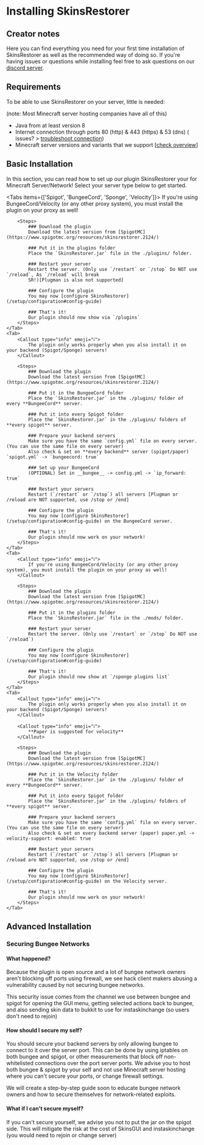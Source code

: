 
# Installing SkinsRestorer

## Creator notes

Here you can find everything you need for your first time installation of SkinsRestorer as well as the recommended way
of doing so.
If you're having issues or questions while installing feel
free to ask questions on our [discord server](https://skinsrestorer.net/discord).

## Requirements

To be able to use SkinsRestorer on your server, little is needed:

(note: Most Minecraft server hosting companies have all of this)

* Java from at least version 8
* Internet connection through ports 80 (http) & 443 (https) & 53 (dns) (
issues? > [troubleshoot connection](https://github.com/SkinsRestorer/SkinsRestorerX/wiki/Troubleshoot#connection))
* Minecraft server versions and variants that we
support [[check overview](https://github.com/SkinsRestorer/SkinsRestorerX/blob/master/README.md)]

## Basic Installation

In this section, you can read how to set up our plugin SkinsRestorer your for Minecraft Server/Network!
Select your server type below to get started.

<Tabs items={['Spigot', 'BungeeCord', 'Sponge', 'Velocity']}>
    <Tab>
        <Callout type="info" emoji="ℹ️">
            If you're using BungeeCord/Velocity (or any other proxy system), you must install the plugin on your proxy as well!
        </Callout>

        <Steps>
            ### Download the plugin
            Download the latest version from [SpigotMC](https://www.spigotmc.org/resources/skinsrestorer.2124/)

            ### Put it in the plugins folder
            Place the `SkinsRestorer.jar` file in the ./plugins/ folder.

            ### Restart your server
            Restart the server. (Only use `/restart` or `/stop` Do NOT use `/reload`, As `/reload` will break
            SR!)[Plugman is also not supported]

            ### Configure the plugin
            You may now [configure SkinsRestorer](/setup/configuration#config-guide)

            ### That's it!
            Our plugin should now show via `/plugins`
        </Steps>
    </Tab>
    <Tab>
        <Callout type="info" emoji="ℹ️">
            The plugin only works properly when you also install it on your backend (Spigot/Sponge) servers!
        </Callout>

        <Steps>
            ### Download the plugin
            Download the latest version from [SpigotMC](https://www.spigotmc.org/resources/skinsrestorer.2124/)

            ### Put it in the BungeeCord folder
            Place the `SkinsRestorer.jar` in the ./plugins/ folder of every **BungeeCord** server.

            ### Put it into every Spigot folder
            Place the `SkinsRestorer.jar` in the ./plugins/ folders of **every spigot** server.

            ### Prepare your backend servers
            Make sure you have the same `config.yml` file on every server. (You can use the same file on every server)
            Also check & set on **every backend** server (spigot/paper) `spigot.yml` -> `bungeecord: true`

            ### Set up your BungeeCord
            (OPTIONAL) Set in __bungee__ -> config.yml -> `ip_forward: true`

            ### Restart your servers
            Restart (`/restart` or `/stop`) all servers [Plugman or /reload are NOT supported, use /stop or /end]

            ### Configure the plugin
            You may now [configure SkinsRestorer](/setup/configuration#config-guide) on the BungeeCord server.

            ### That's it!
            Our plugin should now work on your network!
        </Steps>
    </Tab>
    <Tab>
        <Callout type="info" emoji="ℹ️">
            If you're using BungeeCord/Velocity (or any other proxy system), you must install the plugin on your proxy as well!
        </Callout>

        <Steps>
            ### Download the plugin
            Download the latest version from [SpigotMC](https://www.spigotmc.org/resources/skinsrestorer.2124/)

            ### Put it in the plugins folder
            Place the `SkinsRestorer.jar` file in the ./mods/ folder.

            ### Restart your server
            Restart the server. (Only use `/restart` or `/stop` Do NOT use `/reload`)

            ### Configure the plugin
            You may now [configure SkinsRestorer](/setup/configuration#config-guide)

            ### That's it!
            Our plugin should now show at `/sponge plugins list`
        </Steps>
    </Tab>
    <Tab>
        <Callout type="info" emoji="ℹ️">
            The plugin only works properly when you also install it on your backend (Spigot/Sponge) servers!
        </Callout>

        <Callout type="info" emoji="ℹ️">
            **Paper is suggested for velocity**
        </Callout>

        <Steps>
            ### Download the plugin
            Download the latest version from [SpigotMC](https://www.spigotmc.org/resources/skinsrestorer.2124/)

            ### Put it in the Velocity folder
            Place the `SkinsRestorer.jar` in the ./plugins/ folder of every **BungeeCord** server.

            ### Put it into every Spigot folder
            Place the `SkinsRestorer.jar` in the ./plugins/ folders of **every spigot** server.

            ### Prepare your backend servers
            Make sure you have the same `config.yml` file on every server. (You can use the same file on every server)
            Also check & set on every backend server (paper) paper.yml -> velocity-support: enabled: true

            ### Restart your servers
            Restart (`/restart` or `/stop`) all servers [Plugman or /reload are NOT supported, use /stop or /end]

            ### Configure the plugin
            You may now [configure SkinsRestorer](/setup/configuration#config-guide) on the Velocity server.

            ### That's it!
            Our plugin should now work on your network!
        </Steps>
    </Tab>
</Tabs>

## Advanced Installation

### Securing Bungee Networks

#### What happened?

Because the plugin is open source and a lot of bungee network owners aren't blocking off ports using firewall, we see
hack client makers abusing a vulnerability caused by not securing bungee networks.

This security issue comes from the channel we use between bungee and spigot for opening the GUI menu, getting selected
actions back to bungee, and also sending skin data to bukkit to use for instaskinchange (so users don't need to rejoin)

#### How should I secure my self?

You should secure your backend servers by only allowing bungee to connect to it over the server port. This can be done
by using iptables on both bungee and spigot, or other measurements that block off non-whitelisted connections over the
port server ports. We advise you to host both bungee & spigot by your self and not use Minecraft server hosting where
you can't secure your ports, or change firewall settings.

We will create a step-by-step guide soon to educate bungee network owners and how to secure themselves for network-related exploits.

#### What if I can't secure myself?

If you can't secure yourself, we advise you not to put the jar on the spigot side. This will mitigate the risk at the
cost of SkinsGUI and instaskinchange (you would need to rejoin or change server)


